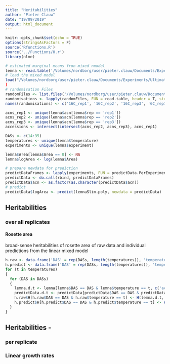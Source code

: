 ```yaml
---
title: "Heritabilities"
author: "Pieter Clauw"
date: "19/09/2019"
output: html_document
---
```


```r
knitr::opts_chunk$set(echo = TRUE)
options(stringsAsFactors = F)
source('Rfunctions.R')
source('../Functions/H.r')
library(nlme)

```

```r
# estimated marginal means fron mixed nmodel
lemna <- read.table('/Volumes/nordborg/user/pieter.clauw/Documents/Experiments/UltimateQandD/Data/Growth/rawdata_combined_annotation_NO.txt', header = T, sep = '\t')
# load the mixed model
load("/Volumes/nordborg/user/pieter.clauw/Documents/Experiments/UltimateQandD/Results/Growth/poly3_logRosette_NO_allReps_V3_corCAR1_correct.rda")
)
# randomisation Files
randomFiles <- list.files('/Volumes/nordborg/user/pieter.clauw/Documents/Experiments/UltimateQandD/Setup/GrowthChamber/', pattern = 'chamberRandomisation_.*_rep', full.names = T)
randomisations <- lapply(randomFiles, FUN = read.table, header = T, stringsAsFactors = F)
names(randomisations) <- c('16C_rep1', '16C_rep2', '16C_rep3', '6C_rep1', '6C_rep2', '6C_rep3')


```

```r
acns_rep1 <- unique(lemna$acn[lemna$rep == 'rep1'])
acns_rep2 <- unique(lemna$acn[lemna$rep == 'rep2'])
acns_rep3 <- unique(lemna$acn[lemna$rep == 'rep3'])
accessions <- intersect(intersect(acns_rep2, acns_rep3), acns_rep1)

DASs <- c(14:35)
temperatures <- unique(lemna$temperature)
experiments <- unique(lemna$experiment)
```
```r
lemna$Area[lemna$Area == 0] <- NA
lemna$logArea <- log(lemna$Area)
```



```r
# prepare newdata for prediction
predictDataFrames <- lapply(experiments, FUN = predictData.PerExperiment)
predictData <- do.call(rbind, predictDataFrames)
predictData$acn <- as.factor(as.character(predictData$acn))
# predict
predictData$logArea <- predict(lemnaSlim.poly, newdata = predictData)
```


## Heritabilities 
### over all replicates
#### Rosette area
broad-sense heritabilities of rosette area of raw data and individual predictions from the linear mixed model
```r
h.raw <- data.frame('DAS' = rep(DASs, length(temperatures)), 'temperature' =  rep(temperatures, each = length(DASs)), 'H' = NA, stringsAsFactors = F)
h.predict <- data.frame('DAS' = rep(DASs, length(temperatures)), 'temperature' = rep(temperatures, each = length(DASs)), 'H' = NA, stringsAsFactors = F)
for (t in temperatures)
{
  for (DAS in DASs)
  {
    lemna.d.t <- lemna[lemna$DAS == DAS & lemna$temperature == t, c('acn', 'logArea')]
    predictData.d.t <- predictData[predictData$DAS == DAS & predictData$temperature == t, c('acn', 'logArea')]
    h.raw$H[h.raw$DAS == DAS & h.raw$temperature == t] <- H(lemna.d.t, print = F)[4]
    h.predict$H[h.predict$DAS == DAS & h.predict$temperature == t] <- H(predictData.d.t, print = F)[4]
  }
}
```

## Heritabilities - 

### per replicate


### Linear growth rates







